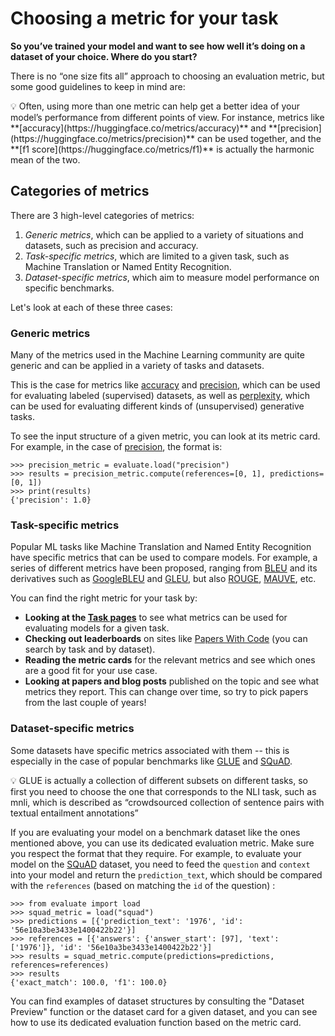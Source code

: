 # Choosing a metric for your task

**So you’ve trained your model and want to see how well it’s doing on a dataset of your choice. Where do you start?**

There is no “one size fits all” approach to choosing an evaluation metric, but some good guidelines to keep in mind are:

<aside>
💡 Often, using more than one metric can help get a better idea of your model’s performance from different points of view. For instance, metrics like **[accuracy](https://huggingface.co/metrics/accuracy)** and **[precision](https://huggingface.co/metrics/precision)** can be used together, and the **[f1 score](https://huggingface.co/metrics/f1)** is actually the harmonic mean of the two.

</aside>

## Categories of metrics

There are 3 high-level categories of metrics:

1. *Generic metrics*, which can be applied to a variety of situations and datasets, such as precision and accuracy.
2. *Task-specific metrics*, which are limited to a given task, such as Machine Translation or Named Entity Recognition.
3. *Dataset-specific metrics*, which aim to measure model performance on specific benchmarks.

Let's look at each of these three cases:

### Generic metrics

Many of the metrics used in the Machine Learning community are quite generic and can be applied in a variety of tasks and datasets.

This is the case for metrics like [accuracy](https://huggingface.co/metrics/accuracy) and [precision](https://huggingface.co/metrics/precision), which can be used for evaluating labeled (supervised) datasets, as well as [perplexity](https://huggingface.co/metrics/perplexity), which can be used for evaluating different kinds of (unsupervised) generative tasks.

To see the input structure of a given metric, you can look at its metric card. For example, in the case of [precision](https://huggingface.co/metrics/precision), the format is:
```
>>> precision_metric = evaluate.load("precision")
>>> results = precision_metric.compute(references=[0, 1], predictions=[0, 1])
>>> print(results)
{'precision': 1.0}
```

### Task-specific metrics

Popular ML tasks like Machine Translation and Named Entity Recognition have specific metrics that can be used to compare models. For example, a series of different metrics have been proposed, ranging from [BLEU](https://huggingface.co/metrics/bleu) and its derivatives such as [GoogleBLEU](https://huggingface.co/metrics/google_bleu) and [GLEU](https://huggingface.co/metrics/gleu), but also [ROUGE](https://huggingface.co/metrics/rouge), [MAUVE](https://huggingface.co/metrics/mauve), etc.

You can find the right metric for your task by:

- **Looking at the [Task pages](https://huggingface.co/tasks)** to see what metrics can be used for evaluating models for a given task.
- **Checking out leaderboards** on sites like [Papers With Code](https://paperswithcode.com/) (you can search by task and by dataset).
-  **Reading the metric cards** for the relevant metrics and see which ones are a good fit for your use case.
- **Looking at papers and blog posts** published on the topic and see what metrics they report. This can change over time, so try to pick papers from the last couple of years!

### Dataset-specific metrics

Some datasets have specific metrics associated with them -- this is especially in the case of popular benchmarks like [GLUE](https://huggingface.co/metrics/glue) and [SQuAD](https://huggingface.co/metrics/squad).

<aside>
💡
GLUE is actually a collection of different subsets on different tasks, so first you need to choose the one that corresponds to the NLI task, such as mnli, which is described as “crowdsourced collection of sentence pairs with textual entailment annotations”
</aside>

If you are evaluating your model on a benchmark dataset like the ones mentioned above, you can use its dedicated evaluation metric. Make sure you respect the format that they require. For example, to evaluate your model on the [SQuAD](https://huggingface.co/datasets/squad) dataset, you need to feed the `question` and `context` into your model and return the `prediction_text`, which should be compared with the `references` (based on matching the `id` of the question) :

```
>>> from evaluate import load
>>> squad_metric = load("squad")
>>> predictions = [{'prediction_text': '1976', 'id': '56e10a3be3433e1400422b22'}]
>>> references = [{'answers': {'answer_start': [97], 'text': ['1976']}, 'id': '56e10a3be3433e1400422b22'}]
>>> results = squad_metric.compute(predictions=predictions, references=references)
>>> results
{'exact_match': 100.0, 'f1': 100.0}
```

You can find examples of dataset structures by consulting the "Dataset Preview" function or the dataset card for a given dataset, and you can see how to use its dedicated evaluation function based on the metric card.

